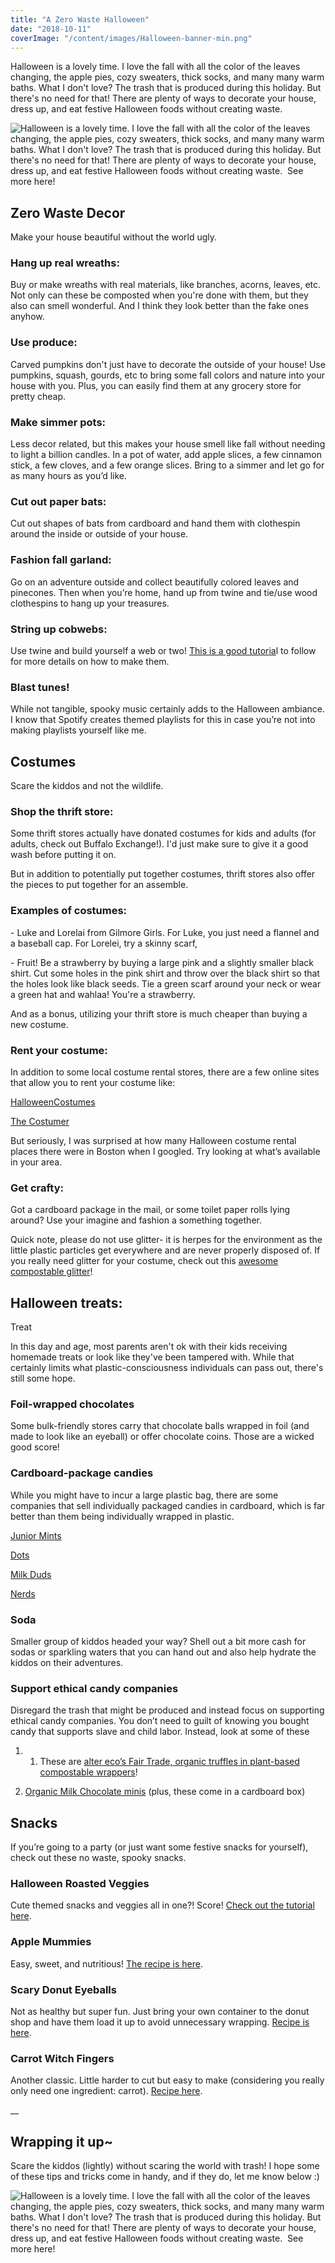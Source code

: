 ```yaml
---
title: "A Zero Waste Halloween"
date: "2018-10-11"
coverImage: "/content/images/Halloween-banner-min.png"
---
```


Halloween is a lovely time. I love the fall with all the color of the leaves changing, the apple pies, cozy sweaters, thick socks, and many many warm baths. What I don't love? The trash that is produced during this holiday. But there's no need for that! There are plenty of ways to decorate your house, dress up, and eat festive Halloween foods without creating waste.

![Halloween is a lovely time. I love the fall with all the color of the leaves changing, the apple pies, cozy sweaters, thick socks, and many many warm baths. What I don't love? The trash that is produced during this holiday. But there's no need for that! There are plenty of ways to decorate your house, dress up, and eat festive Halloween foods without creating waste.  See more here!](images/Halloween-banner-min-1024x690.png)

## Zero Waste Decor

Make your house beautiful without the world ugly.

### Hang up real wreaths:

Buy or make wreaths with real materials, like branches, acorns, leaves, etc. Not only can these be composted when you're done with them, but they also can smell wonderful. And I think they look better than the fake ones anyhow.

### Use produce:

Carved pumpkins don't just have to decorate the outside of your house! Use pumpkins, squash, gourds, etc to bring some fall colors and nature into your house with you. Plus, you can easily find them at any grocery store for pretty cheap.

### Make simmer pots:

Less decor related, but this makes your house smell like fall without needing to light a billion candles. In a pot of water, add apple slices, a few cinnamon stick, a few cloves, and a few orange slices. Bring to a simmer and let go for as many hours as you’d like.

### Cut out paper bats:

Cut out shapes of bats from cardboard and hand them with clothespin around the inside or outside of your house.

### Fashion fall garland:

Go on an adventure outside and collect beautifully colored leaves and pinecones. Then when you’re home, hand up from twine and tie/use wood clothespins to hang up your treasures.

### String up cobwebs:

Use twine and build yourself a web or two! [This is a good tutoria](https://www.hgtv.com/design/make-and-celebrate/handmade/giant-yarn-spider-web)l to follow for more details on how to make them.

### Blast tunes!

While not tangible, spooky music certainly adds to the Halloween ambiance. I know that Spotify creates themed playlists for this in case you’re not into making playlists yourself like me.

## Costumes

Scare the kiddos and not the wildlife.

### Shop the thrift store:

Some thrift stores actually have donated costumes for kids and adults (for adults, check out Buffalo Exchange!). I'd just make sure to give it a good wash before putting it on.

But in addition to potentially put together costumes, thrift stores also offer the pieces to put together for an assemble.

### Examples of costumes:

\- Luke and Lorelai from Gilmore Girls. For Luke, you just need a flannel and a baseball cap. For Lorelei, try a skinny scarf,

\- Fruit! Be a strawberry by buying a large pink and a slightly smaller black shirt. Cut some holes in the pink shirt and throw over the black shirt so that the holes look like black seeds. Tie a green scarf around your neck or wear a green hat and wahlaa! You're a strawberry.

And as a bonus, utilizing your thrift store is much cheaper than buying a new costume.

### Rent your costume:

In addition to some local costume rental stores, there are a few online sites that allow you to rent your costume like:

[HalloweenCostumes](https://www.halloweencostumes.com/rental-costumes.html)

[The Costumer](https://www.thecostumer.com/c-3345-rental-costumes.aspx)

But seriously, I was surprised at how many Halloween costume rental places there were in Boston when I googled. Try looking at what’s available in your area.

### Get crafty:

Got a cardboard package in the mail, or some toilet paper rolls lying around? Use your imagine and fashion a something together.

Quick note, please do not use glitter- it is herpes for the environment as the little plastic particles get everywhere and are never properly disposed of. If you really need glitter for your costume, check out this [awesome compostable glitter](https://glitterevolution.com/)!

## Halloween treats:

Treat

In this day and age, most parents aren't ok with their kids receiving homemade treats or look like they've been tampered with. While that certainly limits what plastic-consciousness individuals can pass out, there's still some hope.

### Foil-wrapped chocolates

Some bulk-friendly stores carry that chocolate balls wrapped in foil (and made to look like an eyeball) or offer chocolate coins. Those are a wicked good score!

### Cardboard-package candies

While you might have to incur a large plastic bag, there are some companies that sell individually packaged candies in cardboard, which is far better than them being individually wrapped in plastic.

[Junior Mints](https://www.amazon.com/Tootsie-Junior-Mints-Snack-Boxes/dp/B000NMDVN8/ref=pd_lpo_vtph_bs_tr_img_1?_encoding=UTF8&psc=1&refRID=1845HRDXFV9AD9BE15HZ)

[Dots](https://www.candywarehouse.com/dots-candy-mini-packs-17-piece-bag/?utm_source=google&utm_medium=cpc&utm_campaign=Shopping&utm_term=%7Bkeyword%7D&gclid=EAIaIQobChMIlKKkp7333QIVC6ZpCh2l7wAXEAQYAiABEgJEsPD_BwE)

[Milk Duds](https://www.candywarehouse.com/milk-duds-candy-snack-size-packs-20-piece-bag/?utm_source=google&utm_medium=cpc&utm_campaign=Shopping&utm_term=%7Bkeyword%7D&gclid=EAIaIQobChMIi5DPtL333QIVlrjACh1hHQD5EAYYASABEgJ0KvD_BwE)

[Nerds](https://www.amazon.com/Wonka-Nerds-Candy-STRAWBERRY-FLAVOR/dp/B01AX5EH50)

### Soda

Smaller group of kiddos headed your way? Shell out a bit more cash for sodas or sparkling waters that you can hand out and also help hydrate the kiddos on their adventures.

### Support ethical candy companies

Disregard the trash that might be produced and instead focus on supporting ethical candy companies. You don’t need to guilt of knowing you bought candy that supports slave and child labor. Instead, look at some of these

1. 1. These are [alter eco’s Fair Trade, organic truffles in plant-based compostable wrappers](https://www.alterecofoods.com/products/60piece-medley-truffles)!

1. [Organic Milk Chocolate minis](https://shop.equalexchange.coop/collections/chocolate-minis/products/organic-milk-chocolate-minis-43-countertop-display) (plus, these come in a cardboard box)

## Snacks

If you’re going to a party (or just want some festive snacks for yourself), check out these no waste, spooky snacks.

### Halloween Roasted Veggies

Cute themed snacks and veggies all in one?! Score! [Check out the tutorial here](https://www.liveeatlearn.com/halloween-roasted-vegetables/#_a5y_p=5879532).

### Apple Mummies

Easy, sweet, and nutritious! [The recipe is here](https://twohealthykitchens.com/apple-mummies-a-healthy-halloween-treat/).

### Scary Donut Eyeballs

Not as healthy but super fun. Just bring your own container to the donut shop and have them load it up to avoid unnecessary wrapping. [Recipe is here](https://www.wilton.com/eye-scare-you-donuts/WLPROJ-7763.html?amp%3Butm_medium=SOCIAL&utm_campaign=161014%7CNOTP%3AWI%7CHLWN_NOBL_PROJECT_NOMISC&amp%3Butm_source=PINTEREST&amp%3Bcrlt.pid=camp.GbJYObSmik0K).

### Carrot Witch Fingers

Another classic. Little harder to cut but easy to make (considering you really only need one ingredient: carrot). [Recipe here](https://www.momontimeout.com/healthy-halloween-snack-witch-fingers/).

\_\_

## Wrapping it up~

Scare the kiddos (lightly) without scaring the world with trash! I hope some of these tips and tricks come in handy, and if they do, let me know below :)

![Halloween is a lovely time. I love the fall with all the color of the leaves changing, the apple pies, cozy sweaters, thick socks, and many many warm baths. What I don't love? The trash that is produced during this holiday. But there's no need for that! There are plenty of ways to decorate your house, dress up, and eat festive Halloween foods without creating waste.  See more here!](images/Zero-Waste-Halloween-Pin-Final-Compressed.jpg)
